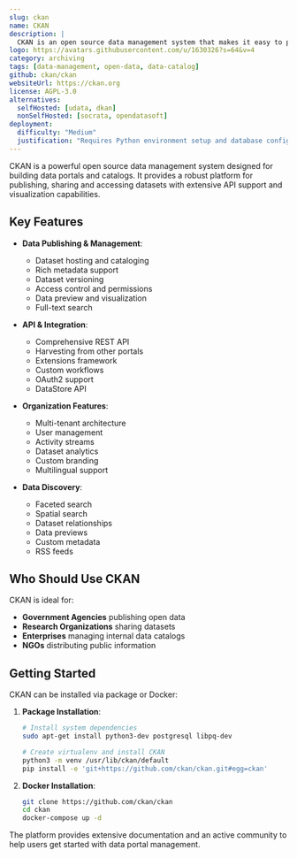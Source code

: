 ```yaml
---
slug: ckan
name: CKAN
description: |
  CKAN is an open source data management system that makes it easy to publish, share and work with data. It powers many government and organizational data portals with features for cataloging, storing and accessing datasets.
logo: https://avatars.githubusercontent.com/u/1630326?s=64&v=4
category: archiving
tags: [data-management, open-data, data-catalog]
github: ckan/ckan
websiteUrl: https://ckan.org
license: AGPL-3.0
alternatives:
  selfHosted: [udata, dkan]
  nonSelfHosted: [socrata, opendatasoft]
deployment:
  difficulty: "Medium"
  justification: "Requires Python environment setup and database configuration. Docker deployment available but setup needed for production use."
---
```


CKAN is a powerful open source data management system designed for building data
portals and catalogs. It provides a robust platform for publishing, sharing and
accessing datasets with extensive API support and visualization capabilities.

## Key Features

- **Data Publishing & Management**:

  - Dataset hosting and cataloging
  - Rich metadata support
  - Dataset versioning
  - Access control and permissions
  - Data preview and visualization
  - Full-text search

- **API & Integration**:

  - Comprehensive REST API
  - Harvesting from other portals
  - Extensions framework
  - Custom workflows
  - OAuth2 support
  - DataStore API

- **Organization Features**:

  - Multi-tenant architecture
  - User management
  - Activity streams
  - Dataset analytics
  - Custom branding
  - Multilingual support

- **Data Discovery**:
  - Faceted search
  - Spatial search
  - Dataset relationships
  - Data previews
  - Custom metadata
  - RSS feeds

## Who Should Use CKAN

CKAN is ideal for:

- **Government Agencies** publishing open data
- **Research Organizations** sharing datasets
- **Enterprises** managing internal data catalogs
- **NGOs** distributing public information

## Getting Started

CKAN can be installed via package or Docker:

1. **Package Installation**:

   ```bash
   # Install system dependencies
   sudo apt-get install python3-dev postgresql libpq-dev

   # Create virtualenv and install CKAN
   python3 -m venv /usr/lib/ckan/default
   pip install -e 'git+https://github.com/ckan/ckan.git#egg=ckan'
   ```

2. **Docker Installation**:
   ```bash
   git clone https://github.com/ckan/ckan
   cd ckan
   docker-compose up -d
   ```

The platform provides extensive documentation and an active community to help
users get started with data portal management.
